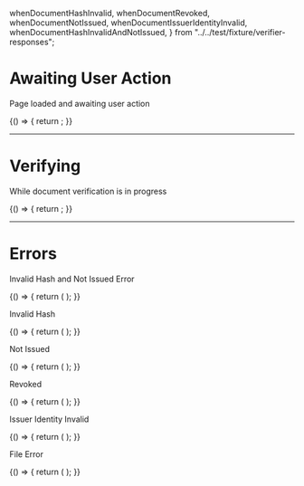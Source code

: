   whenDocumentHashInvalid,
  whenDocumentRevoked,
  whenDocumentNotIssued,
  whenDocumentIssuerIdentityInvalid,
  whenDocumentHashInvalidAndNotIssued,
} from "../../test/fixture/verifier-responses";

<Meta title="CertificateDropZone" component={CertificateDropZone} />

# Awaiting User Action

Page loaded and awaiting user action

<Preview>
  <Story name="ready">
    {() => {
      return <CertificateDropZone />;
    }}
  </Story>
</Preview>

---

# Verifying

While document verification is in progress

<Preview>
  <Story name="verifying">
    {() => {
      return <CertificateDropZone verifying={true} />;
    }}
  </Story>
</Preview>

---

# Errors

Invalid Hash and Not Issued Error

<Preview>
  <Story name="all verification errors">
    {() => {
      return (
        <Router>
          <CertificateDropZone verifying={false} verificationStatus={whenDocumentHashInvalidAndNotIssued} />
        </Router>
      );
    }}
  </Story>
</Preview>

Invalid Hash

<Preview>
  <Story name="invalid hash">
    {() => {
      return (
        <Router>
          <CertificateDropZone verifying={false} verificationStatus={whenDocumentHashInvalid} />
        </Router>
      );
    }}
  </Story>
</Preview>

Not Issued

<Preview>
  <Story name="not issued">
    {() => {
      return (
        <Router>
          <CertificateDropZone verifying={false} verificationStatus={whenDocumentNotIssued} />
        </Router>
      );
    }}
  </Story>
</Preview>

Revoked

<Preview>
  <Story name="revoked">
    {() => {
      return (
        <Router>
          <CertificateDropZone verifying={false} verificationStatus={whenDocumentRevoked} />
        </Router>
      );
    }}
  </Story>
</Preview>

Issuer Identity Invalid

<Preview>
  <Story name="issuer identity invalid">
    {() => {
      return (
        <Router>
          <CertificateDropZone verifying={false} verificationStatus={whenDocumentIssuerIdentityInvalid} />
        </Router>
      );
    }}
  </Story>
</Preview>

File Error

<Preview>
  <Story name="file error">
    {() => {
      return (
        <Router>
          <CertificateDropZone verifying={false} fileError={true} />
        </Router>
      );
    }}
  </Story>
</Preview>
